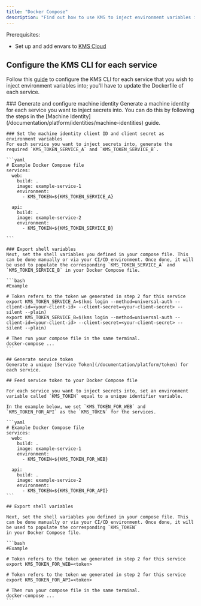 ```yaml
---
title: "Docker Compose"
description: "Find out how to use KMS to inject environment variables into services defined in your Docker Compose file."
---
```


Prerequisites:

- Set up and add envars to [KMS Cloud](https://kms.lux.network)

## Configure the KMS CLI for each service

Follow this [guide](./docker) to configure the KMS CLI for each service that you wish to inject environment variables into; you'll have to update the Dockerfile of each service.

<Tabs>
  <Tab title="Machine Identity (Recommended)">
    ### Generate and configure machine identity
    Generate a machine identity for each service you want to inject secrets into. You can do this by following the steps in the [Machine Identity](/documentation/platform/identities/machine-identities) guide.

    ### Set the machine identity client ID and client secret as environment variables
    For each service you want to inject secrets into, generate the required `KMS_TOKEN_SERVICE_A` and `KMS_TOKEN_SERVICE_B`.

    ```yaml
    # Example Docker Compose file
    services:
      web:
        build: .
        image: example-service-1
        environment:
          - KMS_TOKEN=${KMS_TOKEN_SERVICE_A}

      api:
        build: .
        image: example-service-2
        environment:
          - KMS_TOKEN=${KMS_TOKEN_SERVICE_B}

    ```

    ### Export shell variables
    Next, set the shell variables you defined in your compose file. This can be done manually or via your CI/CD environment. Once done, it will be used to populate the corresponding `KMS_TOKEN_SERVICE_A` and `KMS_TOKEN_SERVICE_B` in your Docker Compose file.

    ```bash
    #Example

    # Token refers to the token we generated in step 2 for this service
    export KMS_TOKEN_SERVICE_A=$(kms login --method=universal-auth --client-id=<your-client-id> --client-secret=<your-client-secret> --silent --plain)
    export KMS_TOKEN_SERVICE_B=$(kms login --method=universal-auth --client-id=<your-client-id> --client-secret=<your-client-secret> --silent --plain)

    # Then run your compose file in the same terminal.
    docker-compose ...
    ```

  </Tab>
  <Tab title="Service Token">

    ## Generate service token
    Generate a unique [Service Token](/documentation/platform/token) for each service.

    ## Feed service token to your Docker Compose file

    For each service you want to inject secrets into, set an environment variable called `KMS_TOKEN` equal to a unique identifier variable.

    In the example below, we set `KMS_TOKEN_FOR_WEB` and `KMS_TOKEN_FOR_API` as the `KMS_TOKEN` for the services.

    ```yaml
    # Example Docker Compose file
    services:
      web:
        build: .
        image: example-service-1
        environment:
          - KMS_TOKEN=${KMS_TOKEN_FOR_WEB}

      api:
        build: .
        image: example-service-2
        environment:
          - KMS_TOKEN=${KMS_TOKEN_FOR_API}
    ```

    ## Export shell variables

    Next, set the shell variables you defined in your compose file. This can be done manually or via your CI/CD environment. Once done, it will be used to populate the corresponding `KMS_TOKEN`
    in your Docker Compose file.

    ```bash
    #Example

    # Token refers to the token we generated in step 2 for this service
    export KMS_TOKEN_FOR_WEB=<token>

    # Token refers to the token we generated in step 2 for this service
    export KMS_TOKEN_FOR_API=<token>

    # Then run your compose file in the same terminal.
    docker-compose ...
    ```

  </Tab>
</Tabs>
